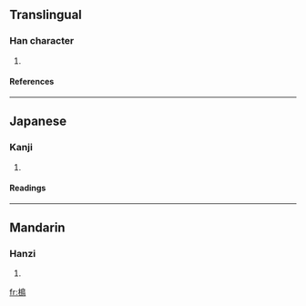 ==Translingual==
===Han character===
{{Han char|rn=75|rad=木|as=11|sn=15|four=|canj=木竹日火 (DHAF)}}
# {{defn|Han|sort=木11}}
====References====
{{Han ref|kx=0551.040|dkj=15455|dj=0939.040|hdz=21282.060|uh=6A22|ud=27170}}

----
==Japanese==
===Kanji===
{{ja-kanji|grade=|rs=木11}}
# {{defn|Japanese}} 
====Readings====
{{ja-readings|on=[[ぼく]] (boku), [[ちょう]] (chō), [[もく]] (moku)|kun=[[つた]] (tsuta)}}

----
==Mandarin==
===Hanzi===
{{cmn-hanzi|pin=[[niǎo]] (niao3), [[xiàng]] (xiang4)|wg=niao<sup>3</sup>, hsiang<sup>4</sup>}}
# {{defn|Mandarin}}

[[fr:樢]]